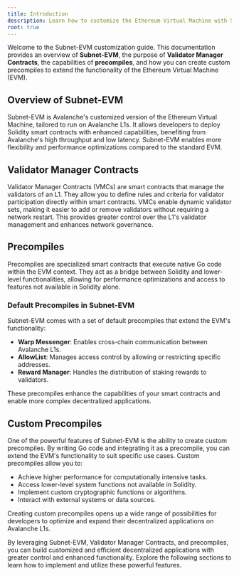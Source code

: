 ```yaml
---
title: Introduction
description: Learn how to customize the Ethereum Virtual Machine with Subnet-EVM and Precompiles.
root: true
---
```


Welcome to the Subnet-EVM customization guide. This documentation provides an overview of **Subnet-EVM**, the purpose of **Validator Manager Contracts**, the capabilities of **precompiles**, and how you can create custom precompiles to extend the functionality of the Ethereum Virtual Machine (EVM).

## Overview of Subnet-EVM

Subnet-EVM is Avalanche's customized version of the Ethereum Virtual Machine, tailored to run on Avalanche L1s. It allows developers to deploy Solidity smart contracts with enhanced capabilities, benefiting from Avalanche's high throughput and low latency. Subnet-EVM enables more flexibility and performance optimizations compared to the standard EVM.

## Validator Manager Contracts

Validator Manager Contracts (VMCs) are smart contracts that manage the validators of an L1. They allow you to define rules and criteria for validator participation directly within smart contracts. VMCs enable dynamic validator sets, making it easier to add or remove validators without requiring a network restart. This provides greater control over the L1's validator management and enhances network governance.

## Precompiles

Precompiles are specialized smart contracts that execute native Go code within the EVM context. They act as a bridge between Solidity and lower-level functionalities, allowing for performance optimizations and access to features not available in Solidity alone.

### Default Precompiles in Subnet-EVM

Subnet-EVM comes with a set of default precompiles that extend the EVM's functionality:

- **Warp Messenger**: Enables cross-chain communication between Avalanche L1s.
- **AllowList**: Manages access control by allowing or restricting specific addresses.
- **Reward Manager**: Handles the distribution of staking rewards to validators.

These precompiles enhance the capabilities of your smart contracts and enable more complex decentralized applications.

## Custom Precompiles

One of the powerful features of Subnet-EVM is the ability to create custom precompiles. By writing Go code and integrating it as a precompile, you can extend the EVM's functionality to suit specific use cases. Custom precompiles allow you to:

- Achieve higher performance for computationally intensive tasks.
- Access lower-level system functions not available in Solidity.
- Implement custom cryptographic functions or algorithms.
- Interact with external systems or data sources.

Creating custom precompiles opens up a wide range of possibilities for developers to optimize and expand their decentralized applications on Avalanche L1s.

By leveraging Subnet-EVM, Validator Manager Contracts, and precompiles, you can build customized and efficient decentralized applications with greater control and enhanced functionality. Explore the following sections to learn how to implement and utilize these powerful features.
